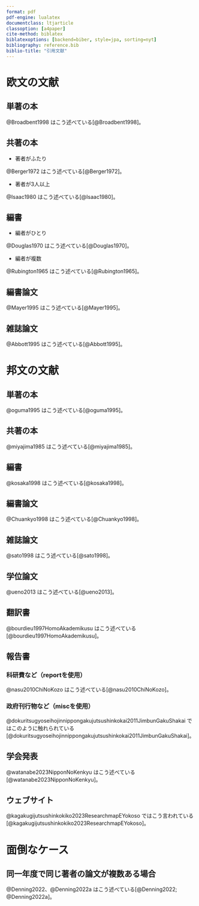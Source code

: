 ```yaml
---
format: pdf
pdf-engine: lualatex
documentclass: ltjarticle
classoption: [a4paper]
cite-method: biblatex
biblatexoptions: [backend=biber, style=jpa, sorting=nyt]
bibliography: reference.bib
biblio-title: "引用文献"
---
```



# 欧文の文献


## 単著の本

@Broadbent1998 はこう述べている[@Broadbent1998]。


## 共著の本

- 著者がふたり

@Berger1972 はこう述べている[@Berger1972]。


- 著者が3人以上

@Isaac1980 はこう述べている[@Isaac1980]。


## 編書

- 編者がひとり

@Douglas1970 はこう述べている[@Douglas1970]。



- 編者が複数

@Rubington1965 はこう述べている[@Rubington1965]。




## 編書論文


@Mayer1995 はこう述べている[@Mayer1995]。



## 雑誌論文


@Abbott1995 はこう述べている[@Abbott1995]。


# 邦文の文献

## 単著の本

@oguma1995 はこう述べている[@oguma1995]。


## 共著の本

@miyajima1985 はこう述べている[@miyajima1985]。


## 編書

@kosaka1998 はこう述べている[@kosaka1998]。



## 編書論文

@Chuankyo1998 はこう述べている[@Chuankyo1998]。




## 雑誌論文

@sato1998 はこう述べている[@sato1998]。


## 学位論文

@ueno2013 はこう述べている[@ueno2013]。


## 翻訳書
@bourdieu1997HomoAkademikusu はこう述べている[@bourdieu1997HomoAkademikusu]。


## 報告書
### 科研費など（reportを使用）
@nasu2010ChiNoKozo はこう述べている[@nasu2010ChiNoKozo]。

### 政府刊行物など（miscを使用）
@dokuritsugyoseihojinnippongakujutsushinkokai2011JimbunGakuShakai ではこのように触れられている[@dokuritsugyoseihojinnippongakujutsushinkokai2011JimbunGakuShakai]。


## 学会発表
@watanabe2023NipponNoKenkyu はこう述べている[@watanabe2023NipponNoKenkyu]。


## ウェブサイト
@kagakugijutsushinkokiko2023ResearchmapEYokoso ではこう言われている[@kagakugijutsushinkokiko2023ResearchmapEYokoso]。


# 面倒なケース

## 同一年度で同じ著者の論文が複数ある場合

@Denning2022、@Denning2022a はこう述べている[@Denning2022; @Denning2022a]。

